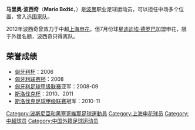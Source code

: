 {{Infobox football biography
| name = 波西奇
| fullname = 马里奥·波西奇
| englishfullname = Mario Božić
| birth_date  = {{birth date and age|1983|5|25}}
| birth_place = [[南斯拉夫社会主义联邦共和国|南斯拉夫]][[图兹拉|图兹拉]]（现属[[波黑|波黑]]）
| height = {{height|m=1.81}}
| image = [[image:Mario_Bozic.jpg|200px]]
| position = 中场
| currentclub = 
| clubnumber = 
| youthyears1 = 
| youthclubs1 = 
| years1 = 2001–2003 
| years2 = 2003 
| years3 = 2003–2004 
| years4 = 2004–2008 
| years5 = 2008–2009 
| years6 = 2009–2011
| years7 = 2011
| years8 = 2012
| years9 = 2012
| years10 = 2012-
| clubs1 = {{flagicon|SRB}}{{tsl|en|FK Loznica||洛兹尼察}} 
| clubs2 = {{flagicon|SRB}}{{tsl|en|FK Radnički Stobex||Radnički Stobex}} 
| clubs3 = {{flagicon|SRB}}{{tsl|en|FK Milicionar Beograd||Milicionar Beograd}} 
| clubs4 = {{flagicon|HUN}}[[MOL維迪足球會|MOL維迪]] 
| clubs5 = {{flagicon|HUN}}[[乌伊佩斯特足球俱乐部|乌伊佩斯特]] 
| clubs6 = {{flagicon|SVK}}[[布拉迪斯拉发斯洛万足球俱乐部|布拉迪斯拉发]] 
| clubs7 = {{flagicon|ISR}}[[阿什杜德足球俱乐部|阿什杜德]] 
| clubs8 = {{flagicon|SRB}}[[查查克足球俱乐部|查查克]]
| clubs9 = {{flagicon|CHN}}[[上海申花|上海申花]]
| clubs10 = {{flagicon|AZE}} {{tsl|en|Simurq PFC||Simurq}}
| caps1 = 39    
| caps2 = 16     
| caps3 = 30    
| caps4 = 86    
| caps5 = 40     
| caps6 = 49    
| caps7 = 0
| caps8 = 0
| caps9 = 13
| caps10 = 6
| goals1 = 13  
| goals2 = 6  
| goals3 = 12  
| goals4 = 11  
| goals5 = 4  
| goals6 = 3 
| goals7 = 0
| goals8 = 0
| goals9 = 0
| goals10 = 3
| nationalyears1 = 2007
| nationalteam1 = {{flagicon|BIH}}[[波黑国家足球队|波黑]]
| nationalcaps1 = 2  
| nationalgoals1 = 0 
| pcupdate = 2012-10-15
| ntupdate = 2010-01-01
}}
'''马里奥·波西奇'''（'''Mario Božić'''，{{bd|1983年|5月25日|||BOZIC, Mario}}）是[[波黑|波黑]]职业足球运动员，可以担任中场多个位置，曾入选[[波黑国家足球队|国家队]]。

2012年波西奇曾效力于中超[[上海申花|上海申花]]，但7月份球星[[迪迪埃·德罗巴|迪迪埃·德罗巴]]加盟申花，限于外援名额，波西奇只得离队。

==荣誉成绩==
* [[匈牙利盃|匈牙利杯]]：2006
* [[匈牙利聯賽盃|匈牙利联赛杯]]：2008
* [[匈牙利足球甲级联赛|匈牙利足球甲级联赛]]亚军：2008-09
* [[斯洛伐克盃|斯洛伐克杯]]：2010、2011
* [[斯洛伐克足球甲级联赛|斯洛伐克足球甲级联赛]]冠军：2010-11

{{DEFAULTSORT:BOZIC, Mario}}
[[Category:波斯尼亞和黑塞哥維那足球運動員|Category:波斯尼亞和黑塞哥維那足球運動員]]
[[Category:上海申花球员|Category:上海申花球员]]
[[Category:中超球员|Category:中超球员]]
[[Category:中国外籍足球运动员|Category:中国外籍足球运动员]]